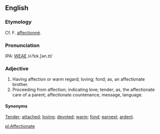 ==English==
===Etymology===
Cf. F. [[affectionné]].

===Pronunciation===
IPA: [[WEAE]] /ʌˈfɛk.ʃən.ɪt/

===Adjective===
# Having affection or warm regard; loving; fond; as, an affectionate brother.
# Proceeding from affection; indicating love; tender; as, the affectionate care of a parent; affectionate countenance, message, language.

====Synonyms====
[[Tender]]; [[attached]]; [[loving]]; [[devoted]]; [[warm]]; [[fond]]; [[earnest]]; [[ardent]].

[[pl:Affectionate]]